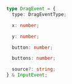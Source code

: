 ```ts
type DragEvent = {
  type: DragEventType;

  x: number;

  y: number;

  button: number;

  buttons: number;

  source?: string;
} & InputEvent;
```
